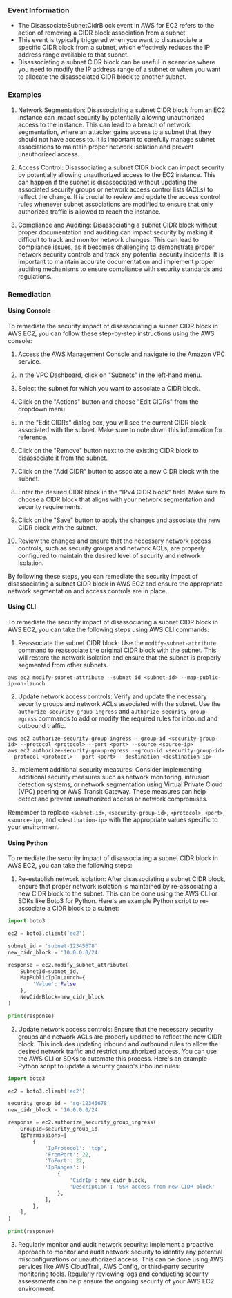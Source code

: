 
### Event Information

- The DisassociateSubnetCidrBlock event in AWS for EC2 refers to the action of removing a CIDR block association from a subnet.
- This event is typically triggered when you want to disassociate a specific CIDR block from a subnet, which effectively reduces the IP address range available to that subnet.
- Disassociating a subnet CIDR block can be useful in scenarios where you need to modify the IP address range of a subnet or when you want to allocate the disassociated CIDR block to another subnet.


### Examples

1. Network Segmentation: Disassociating a subnet CIDR block from an EC2 instance can impact security by potentially allowing unauthorized access to the instance. This can lead to a breach of network segmentation, where an attacker gains access to a subnet that they should not have access to. It is important to carefully manage subnet associations to maintain proper network isolation and prevent unauthorized access.

2. Access Control: Disassociating a subnet CIDR block can impact security by potentially allowing unauthorized access to the EC2 instance. This can happen if the subnet is disassociated without updating the associated security groups or network access control lists (ACLs) to reflect the change. It is crucial to review and update the access control rules whenever subnet associations are modified to ensure that only authorized traffic is allowed to reach the instance.

3. Compliance and Auditing: Disassociating a subnet CIDR block without proper documentation and auditing can impact security by making it difficult to track and monitor network changes. This can lead to compliance issues, as it becomes challenging to demonstrate proper network security controls and track any potential security incidents. It is important to maintain accurate documentation and implement proper auditing mechanisms to ensure compliance with security standards and regulations.

### Remediation

#### Using Console

To remediate the security impact of disassociating a subnet CIDR block in AWS EC2, you can follow these step-by-step instructions using the AWS console:

1. Access the AWS Management Console and navigate to the Amazon VPC service.

2. In the VPC Dashboard, click on "Subnets" in the left-hand menu.

3. Select the subnet for which you want to associate a CIDR block.

4. Click on the "Actions" button and choose "Edit CIDRs" from the dropdown menu.

5. In the "Edit CIDRs" dialog box, you will see the current CIDR block associated with the subnet. Make sure to note down this information for reference.

6. Click on the "Remove" button next to the existing CIDR block to disassociate it from the subnet.

7. Click on the "Add CIDR" button to associate a new CIDR block with the subnet.

8. Enter the desired CIDR block in the "IPv4 CIDR block" field. Make sure to choose a CIDR block that aligns with your network segmentation and security requirements.

9. Click on the "Save" button to apply the changes and associate the new CIDR block with the subnet.

10. Review the changes and ensure that the necessary network access controls, such as security groups and network ACLs, are properly configured to maintain the desired level of security and network isolation.

By following these steps, you can remediate the security impact of disassociating a subnet CIDR block in AWS EC2 and ensure the appropriate network segmentation and access controls are in place.

#### Using CLI

To remediate the security impact of disassociating a subnet CIDR block in AWS EC2, you can take the following steps using AWS CLI commands:

1. Reassociate the subnet CIDR block: Use the `modify-subnet-attribute` command to reassociate the original CIDR block with the subnet. This will restore the network isolation and ensure that the subnet is properly segmented from other subnets. 

```
aws ec2 modify-subnet-attribute --subnet-id <subnet-id> --map-public-ip-on-launch
```

2. Update network access controls: Verify and update the necessary security groups and network ACLs associated with the subnet. Use the `authorize-security-group-ingress` and `authorize-security-group-egress` commands to add or modify the required rules for inbound and outbound traffic.

```
aws ec2 authorize-security-group-ingress --group-id <security-group-id> --protocol <protocol> --port <port> --source <source-ip>
aws ec2 authorize-security-group-egress --group-id <security-group-id> --protocol <protocol> --port <port> --destination <destination-ip>
```

3. Implement additional security measures: Consider implementing additional security measures such as network monitoring, intrusion detection systems, or network segmentation using Virtual Private Cloud (VPC) peering or AWS Transit Gateway. These measures can help detect and prevent unauthorized access or network compromises.

Remember to replace `<subnet-id>`, `<security-group-id>`, `<protocol>`, `<port>`, `<source-ip>`, and `<destination-ip>` with the appropriate values specific to your environment.

#### Using Python

To remediate the security impact of disassociating a subnet CIDR block in AWS EC2, you can take the following steps:

1. Re-establish network isolation: After disassociating a subnet CIDR block, ensure that proper network isolation is maintained by re-associating a new CIDR block to the subnet. This can be done using the AWS CLI or SDKs like Boto3 for Python. Here's an example Python script to re-associate a CIDR block to a subnet:

```python
import boto3

ec2 = boto3.client('ec2')

subnet_id = 'subnet-12345678'
new_cidr_block = '10.0.0.0/24'

response = ec2.modify_subnet_attribute(
    SubnetId=subnet_id,
    MapPublicIpOnLaunch={
        'Value': False
    },
    NewCidrBlock=new_cidr_block
)

print(response)
```

2. Update network access controls: Ensure that the necessary security groups and network ACLs are properly updated to reflect the new CIDR block. This includes updating inbound and outbound rules to allow the desired network traffic and restrict unauthorized access. You can use the AWS CLI or SDKs to automate this process. Here's an example Python script to update a security group's inbound rules:

```python
import boto3

ec2 = boto3.client('ec2')

security_group_id = 'sg-12345678'
new_cidr_block = '10.0.0.0/24'

response = ec2.authorize_security_group_ingress(
    GroupId=security_group_id,
    IpPermissions=[
        {
            'IpProtocol': 'tcp',
            'FromPort': 22,
            'ToPort': 22,
            'IpRanges': [
                {
                    'CidrIp': new_cidr_block,
                    'Description': 'SSH access from new CIDR block'
                },
            ],
        },
    ],
)

print(response)
```

3. Regularly monitor and audit network security: Implement a proactive approach to monitor and audit network security to identify any potential misconfigurations or unauthorized access. This can be done using AWS services like AWS CloudTrail, AWS Config, or third-party security monitoring tools. Regularly reviewing logs and conducting security assessments can help ensure the ongoing security of your AWS EC2 environment.

